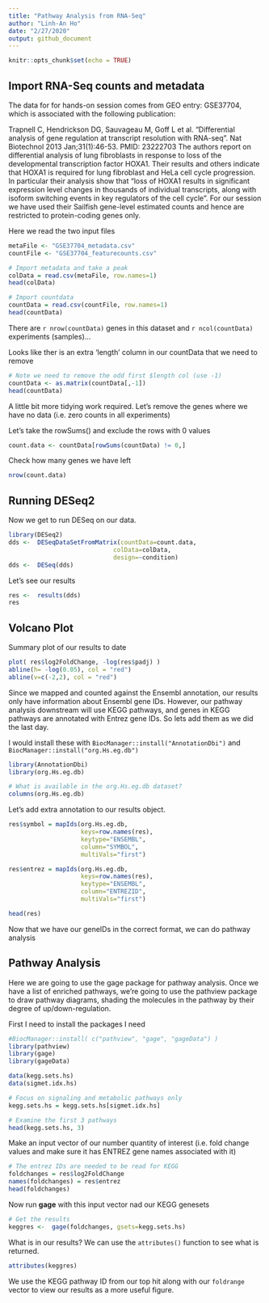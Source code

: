 ```yaml
---
title: "Pathway Analysis from RNA-Seq"
author: "Linh-An Ho"
date: "2/27/2020"
output: github_document
---
```


```r
knitr::opts_chunk$set(echo = TRUE)
```

## Import RNA-Seq counts and metadata

The data for for hands-on session comes from GEO entry: GSE37704, which is associated with the following publication:

Trapnell C, Hendrickson DG, Sauvageau M, Goff L et al. "Differential analysis of gene regulation at transcript resolution with RNA-seq". Nat Biotechnol 2013 Jan;31(1):46-53. PMID: 23222703
The authors report on differential analysis of lung fibroblasts in response to loss of the developmental transcription factor HOXA1. Their results and others indicate that HOXA1 is required for lung fibroblast and HeLa cell cycle progression. In particular their analysis show that "loss of HOXA1 results in significant expression level changes in thousands of individual transcripts, along with isoform switching events in key regulators of the cell cycle". For our session we have used their Sailfish gene-level estimated counts and hence are restricted to protein-coding genes only.

Here we read the two input files
```r
metaFile <- "GSE37704_metadata.csv"
countFile <- "GSE37704_featurecounts.csv"
```

```r
# Import metadata and take a peak
colData = read.csv(metaFile, row.names=1)
head(colData)
```

```r
# Import countdata
countData = read.csv(countFile, row.names=1)
head(countData)
```

There are `r nrow(countData)` genes in this dataset and `r ncol(countData)` experiments (samples)...

Looks like ther is an extra 'length' column in our countData that we need to remove
```r

# Note we need to remove the odd first $length col (use -1)
countData <- as.matrix(countData[,-1])
head(countData)
```


A little bit more tidying work required. Let's remove the genes where we have no data (i.e. zero counts in all experiments)

Let's take the rowSums() and exclude the rows with 0 values
```r
count.data <- countData[rowSums(countData) != 0,]
```

Check how many genes we have left
```r
nrow(count.data)
```

## Running DESeq2

Now we get to run DESeq on our data.
```r
library(DESeq2)
dds <-  DESeqDataSetFromMatrix(countData=count.data,
                             colData=colData,
                             design=~condition)
dds <-  DESeq(dds)
```

Let's see our results
```r
res <-  results(dds)
res
```

## Volcano Plot

Summary plot of our results to date
```r
plot( res$log2FoldChange, -log(res$padj) )
abline(h= -log(0.05), col = "red")
abline(v=c(-2,2), col = "red")
```

Since we mapped and counted against the Ensembl annotation, our results only have information about Ensembl gene IDs. However, our pathway analysis downstream will use KEGG pathways, and genes in KEGG pathways are annotated with Entrez gene IDs. So lets add them as we did the last day.

I would install these with `BiocManager::install("AnnotationDbi")` and `BiocManager::install("org.Hs.eg.db")`
```r
library(AnnotationDbi)
library(org.Hs.eg.db)

# What is available in the org.Hs.eg.db dataset?
columns(org.Hs.eg.db)
```

Let's add extra annotation to our results object.
```r
res$symbol = mapIds(org.Hs.eg.db,
                    keys=row.names(res), 
                    keytype="ENSEMBL",
                    column="SYMBOL",
                    multiVals="first")

res$entrez = mapIds(org.Hs.eg.db,
                    keys=row.names(res),
                    keytype="ENSEMBL",
                    column="ENTREZID",
                    multiVals="first")

head(res)
```

Now that we have our geneIDs in the correct format, we can do pathway analysis

## Pathway Analysis

Here we are going to use the gage package for pathway analysis. Once we have a list of enriched pathways, we're going to use the pathview package to draw pathway diagrams, shading the molecules in the pathway by their degree of up/down-regulation.


First I need to install the packages I need 
```r
#BiocManager::install( c("pathview", "gage", "gageData") )
library(pathview)
library(gage)
library(gageData)
```


```r
data(kegg.sets.hs)
data(sigmet.idx.hs)

# Focus on signaling and metabolic pathways only
kegg.sets.hs = kegg.sets.hs[sigmet.idx.hs]

# Examine the first 3 pathways
head(kegg.sets.hs, 3)
```

Make an input vector of our number quantity of interest (i.e. fold change values and make sure it has ENTREZ gene names associated with it)
```r
# The entrez IDs are needed to be read for KEGG
foldchanges = res$log2FoldChange
names(foldchanges) = res$entrez
head(foldchanges)
```

Now run **gage** with this input vector nad our KEGG genesets
```r
# Get the results
keggres <-  gage(foldchanges, gsets=kegg.sets.hs)
```

What is in our results? We can use the `attributes()` function to see what is returned.
```r
attributes(keggres)
```

We use the KEGG pathway ID from our top hit along with our `foldrange` vector to view our results as a more useful figure.

